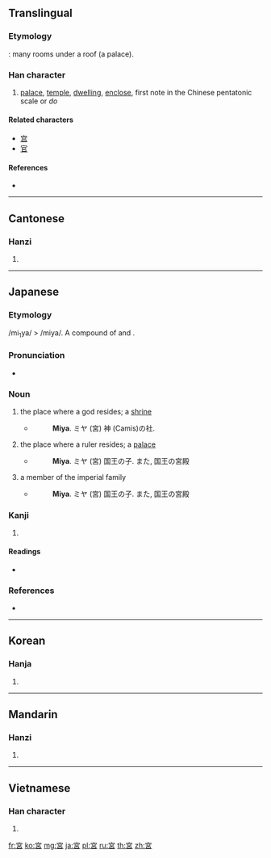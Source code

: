 {{also|宫|官}}
==Translingual==
{{zh-forms|[[宫]]|宮}}

===Etymology===
{{Han compound|宀|呂|ls=ic}}: many rooms under a roof (a palace).

===Han character===
{{Han char|rn=40|rad=宀|as=07|sn=10|four=3060<sub>6</sub>|canj=十口竹口 (JRHR)|ids=⿱[[宀]][[呂]]}}

# [[palace]], [[temple]], [[dwelling]], [[enclose]], first note in the Chinese pentatonic scale or ''do''

====Related characters====
{{rfc-header|Related characters|lang=mul}}
* [[宫]]
* [[官]]

====References====
* {{Han ref|kx=0285.160|dkj=07156|dj=0564.160|hdz=20936.041|uh=5BAE|ud=23470|bh=AE63|bd=44643}}

----

==Cantonese==

===Hanzi===
{{yue-hanzi|jyut=|y=gung1|sim=宫}}

# {{defn|lang=yue|sort=宀07}}

----

==Japanese==

===Etymology===
/mi<sub>1</sub>ya/ > /miya/. A compound of {{term|御|mi|honorific}} and {{term|屋|ya|house}}.

===Pronunciation===
* {{IPA|[mija]|lang=ja}}

===Noun===
{{ja-noun|k|hira=みや|rom=miya}}

# the place where a god resides; a [[shrine]]
#* {{RQ:Nippo Jisho|413}}
#*: '''Miya'''. ミヤ (宮) 神 (Camis)の社.
# the place where a ruler resides; a [[palace]]
#* {{RQ:Nippo Jisho|413}}
#*: '''Miya'''. ミヤ (宮) 国王の子. また, 国王の宮殿
# a member of the imperial family
#* {{RQ:Nippo Jisho|413}}
#*: '''Miya'''. ミヤ (宮) 国王の子. また, 国王の宮殿

===Kanji===
{{ja-kanji|grade=3|rs=宀07}}

# {{defn|lang=ja|sort=宀07}}

====Readings====
* {{ja-readings|on=[[きゅう]] (kyū), [[ぐう]] (gū)|kun=[[みや]] (miya), [[いえ]] (ie)}}

===References===
* {{R:Nippo Jisho}}

----

==Korean==

===Hanja===
{{ko-hanja|hangeul=궁|rv=gung|mr=kung}}

# {{defn|lang=ko|sort=宀07}}

----

==Mandarin==

===Hanzi===
{{cmn-hanzi|sim=宫|pin=[[gōng]] ([[gong1]])|wg=kung<sup>1</sup>}}

# {{defn|lang=cmn|sort=宀07}}

----

==Vietnamese==

===Han character===
{{vi-hantu|[[cung]]|rs=宀07}}

# {{defn|lang=vi|sort=宀07}}

[[fr:宮]]
[[ko:宮]]
[[mg:宮]]
[[ja:宮]]
[[pl:宮]]
[[ru:宮]]
[[th:宮]]
[[zh:宮]]